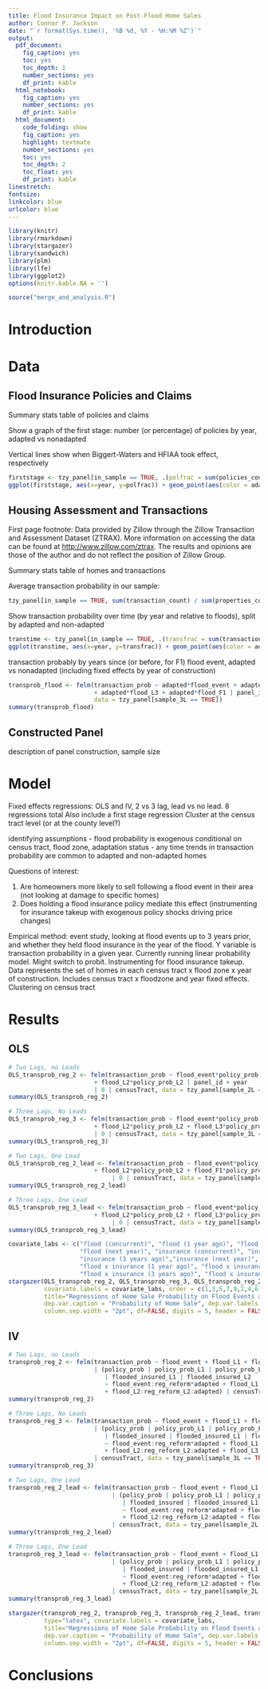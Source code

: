 ```yaml
---
title: Flood Insurance Impact on Post-Flood Home Sales
author: Connor P. Jackson
date: "`r format(Sys.time(), '%B %d, %Y - %H:%M %Z')`"
output:
  pdf_document:
    fig_caption: yes
    toc: yes
    toc_depth: 1
    number_sections: yes
    df_print: kable
  html_notebook:
    fig_caption: yes
    number_sections: yes
    df_print: kable
  html_document:
    code_folding: show
    fig_caption: yes
    highlight: textmate
    number_sections: yes
    toc: yes
    toc_depth: 2
    toc_float: yes
    df_print: kable
linestretch:
fontsize:
linkcolor: blue
urlcolor: blue
---
```


```r
library(knitr)
library(rmarkdown)
library(stargazer)
library(sandwich)
library(plm)
library(lfe)
library(ggplot2)
options(knitr.kable.NA = '')
```

```r
source("merge_and_analysis.R")
```

# Introduction



# Data

## Flood Insurance Policies and Claims

Summary stats table of policies and claims

Show a graph of the first stage: number (or percentage) of policies by year, adapted vs nonadapted

Vertical lines show when Biggert-Waters and HFIAA took effect, respectively

```r
firststage <- tzy_panel[in_sample == TRUE, .(polfrac = sum(policies_count) / sum(properties_count)), keyby = .(year, adapted)]
ggplot(firststage, aes(x=year, y=polfrac)) + geom_point(aes(color = adapted, shape=adapted)) + geom_vline(xintercept=4.5) + geom_vline(xintercept=6.5)
```


## Housing Assessment and Transactions

First page footnote: Data provided by Zillow through the Zillow Transaction and Assessment Dataset (ZTRAX). More information on accessing the data can be found at <http://www.zillow.com/ztrax>. The results and opinions are those of the author and do not reflect the position of Zillow Group.

Summary stats table of homes and transactions

Average transaction probability in our sample: 

```r
tzy_panel[in_sample == TRUE, sum(transaction_count) / sum(properties_count)]
```

Show transaction probability over time (by year and relative to floods), split by adapted and non-adapted

```r
transtime <- tzy_panel[in_sample == TRUE, .(transfrac = sum(transaction_count) / sum(properties_count)), keyby = .(year, adapted)]
ggplot(transtime, aes(x=year, y=transfrac)) + geom_point(aes(color = adapted)) + geom_vline(xintercept=4.5) + geom_vline(xintercept=6.5)
```

transaction probably by years since (or before, for F1) flood event, adapted vs nonadapted (including fixed effects by year of construction) 

```r
transprob_flood <- felm(transaction_prob ~ adapted*flood_event + adapted*flood_L1 + adapted*flood_L2 
                        + adapted*flood_L3 + adapted*flood_F1 | panel_id + year + YearBuilt | 0 | censusTract, 
                        data = tzy_panel[sample_3L == TRUE])
summary(transprob_flood)
```


## Constructed Panel

description of panel construction, sample size

# Model

Fixed effects regressions: OLS and IV, 2 vs 3 lag, lead vs no lead. 8 regressions total
Also include a first stage regression
Cluster at the census tract level (or at the county level?)

identifying assumptions
- flood probability is exogenous conditional on census tract, flood zone, adaptation status
- any time trends in transaction probability are common to adapted and non-adapted homes

Questions of interest:

1. Are homeowners more likely to sell following a flood event in their area (not looking at damage to specific homes)
2. Does holding a flood insurance policy mediate this effect (instrumenting for insurance takeup with exogenous policy shocks driving price changes)

Empirical method: event study, looking at flood events up to 3 years prior, and whether they held flood insurance in the year of the flood. Y variable is transaction probability in a given year. Currently running linear probability model. Might switch to probit. Instrumenting for flood insurance takeup. Data represents the set of homes in each census tract x flood zone x year of construction. Includes census tract x floodzone and year fixed effects. Clustering on census tract

# Results

## OLS

```r
# Two Lags, no Leads
OLS_transprob_reg_2 <- felm(transaction_prob ~ flood_event*policy_prob + flood_L1*policy_prob_L1 
                        + flood_L2*policy_prob_L2 | panel_id + year 
                        | 0 | censusTract, data = tzy_panel[sample_2L == TRUE])
summary(OLS_transprob_reg_2)
```



```r
# Three Lags, No Leads
OLS_transprob_reg_3 <- felm(transaction_prob ~ flood_event*policy_prob + flood_L1*policy_prob_L1 
                        + flood_L2*policy_prob_L2 + flood_L3*policy_prob_L3 | panel_id + year 
                        | 0 | censusTract, data = tzy_panel[sample_3L == TRUE])
summary(OLS_transprob_reg_3)
```



```r
# Two Lags, One Lead
OLS_transprob_reg_2_lead <- felm(transaction_prob ~ flood_event*policy_prob + flood_L1*policy_prob_L1 
                        + flood_L2*policy_prob_L2 + flood_F1*policy_prob_F1 | panel_id + year 
                             | 0 | censusTract, data = tzy_panel[sample_2L == TRUE])
summary(OLS_transprob_reg_2_lead)
```



```r
# Three Lags, One Lead
OLS_transprob_reg_3_lead <- felm(transaction_prob ~ flood_event*policy_prob + flood_L1*policy_prob_L1 
                        + flood_L2*policy_prob_L2 + flood_L3*policy_prob_L3 + flood_F1*policy_prob_F1 | panel_id + year 
                             | 0 | censusTract, data = tzy_panel[sample_2L == TRUE])
summary(OLS_transprob_reg_3_lead)
```

```r
covariate_labs <- c("flood (concurrent)", "flood (1 year ago)", "flood (2 years ago)", "flood (3 years ago)", 
                    "flood (next year)", "insurance (concurrent)", "insurance (1 year ago)", "insurance (2 years ago)",
                    "insurance (3 years ago)","insurance (next year)", "flood x insurance (concurrent)",
                    "flood x insurance (1 year ago)", "flood x insurance (2 years ago)",
                    "flood x insurance (3 years ago)", "flood x insurance (next year)")
stargazer(OLS_transprob_reg_2, OLS_transprob_reg_3, OLS_transprob_reg_2_lead, OLS_transprob_reg_3_lead, type="latex",
          covariate.labels = covariate_labs, order = c(1,3,5,7,9,2,4,6,8,10,11:15), 
          title="Regressions of Home Sale Probability on Flood Events and Insurance, OLS", 
          dep.var.caption = "Probability of Home Sale", dep.var.labels.include = FALSE, 
          column.sep.width = "2pt", df=FALSE, digits = 5, header = FALSE, keep.stat = c("n", "rsq"))
```

## IV

```r
# Two Lags, no Leads
transprob_reg_2 <- felm(transaction_prob ~ flood_event + flood_L1 + flood_L2 | panel_id + year 
                        | (policy_prob | policy_prob_L1 | policy_prob_L2 | flooded_insured 
                           | flooded_insured_L1 | flooded_insured_L2 
                           ~ flood_event:reg_reform*adapted + flood_L1:reg_reform_L1*adapted 
                           + flood_L2:reg_reform_L2:adapted) | censusTract, data = tzy_panel[sample_2L == TRUE])
summary(transprob_reg_2)
```



```r
# Three Lags, No Leads
transprob_reg_3 <- felm(transaction_prob ~ flood_event + flood_L1 + flood_L2 + flood_L3 | panel_id + year 
                        | (policy_prob | policy_prob_L1 | policy_prob_L2 | policy_prob_L3 
                           | flooded_insured | flooded_insured_L1 | flooded_insured_L2 | flooded_insured_L3 
                           ~ flood_event:reg_reform*adapted + flood_L1:reg_reform_L1*adapted 
                           + flood_L2:reg_reform_L2:adapted + flood_L3:reg_reform_L3:adapted) 
                        | censusTract, data = tzy_panel[sample_3L == TRUE])
summary(transprob_reg_3)
```



```r
# Two Lags, One Lead
transprob_reg_2_lead <- felm(transaction_prob ~ flood_event + flood_L1 + flood_L2 + flood_F1 | panel_id + year 
                             | (policy_prob | policy_prob_L1 | policy_prob_L2 | policy_prob_F1 
                                | flooded_insured | flooded_insured_L1 | flooded_insured_L2 | flooded_insured_F1
                                ~ flood_event:reg_reform*adapted + flood_L1:reg_reform_L1*adapted 
                                + flood_L2:reg_reform_L2:adapted + flood_F1:reg_reform_F1:adapted) 
                             | censusTract, data = tzy_panel[sample_2L == TRUE])
summary(transprob_reg_2_lead)
```



```r
# Three Lags, One Lead
transprob_reg_3_lead <- felm(transaction_prob ~ flood_event + flood_L1 + flood_L2 + flood_L3 + flood_F1 | panel_id + year 
                             | (policy_prob | policy_prob_L1 | policy_prob_L2 | policy_prob_L3 | policy_prob_F1 
                                | flooded_insured | flooded_insured_L1 | flooded_insured_L2 | flooded_insured_L3 | flooded_insured_F1
                                ~ flood_event:reg_reform*adapted + flood_L1:reg_reform_L1*adapted 
                                + flood_L2:reg_reform_L2:adapted + flood_L3:reg_reform_L3:adapted + flood_F1:reg_reform_F1:adapted) 
                             | censusTract, data = tzy_panel[sample_2L == TRUE])
summary(transprob_reg_3_lead)
```


```r
stargazer(transprob_reg_2, transprob_reg_3, transprob_reg_2_lead, transprob_reg_3_lead, 
          type="latex", covariate.labels = covariate_labs, 
          title="Regressions of Home Sale Probability on Flood Events and Insurance, Instrumenting for Insurance", 
          dep.var.caption = "Probability of Home Sale", dep.var.labels.include = FALSE, 
          column.sep.width = "2pt", df=FALSE, digits = 5, header = FALSE, keep.stat = c("n", "rsq"))
```


# Conclusions
